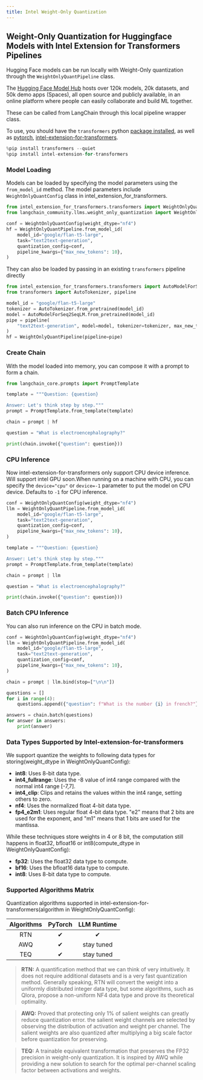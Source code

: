 ```yaml
---
title: Intel Weight-Only Quantization
---
```


## Weight-Only Quantization for Huggingface Models with Intel Extension for Transformers Pipelines

Hugging Face models can be run locally with Weight-Only quantization through the `WeightOnlyQuantPipeline` class.

The [Hugging Face Model Hub](https://huggingface.co/models) hosts over 120k models, 20k datasets, and 50k demo apps (Spaces), all open source and publicly available, in an online platform where people can easily collaborate and build ML together.

These can be called from LangChain through this local pipeline wrapper class.

To use, you should have the ``transformers`` python [package installed](https://pypi.org/project/transformers/), as well as [pytorch](https://pytorch.org/get-started/locally/), [intel-extension-for-transformers](https://github.com/intel/intel-extension-for-transformers).

```python
%pip install transformers --quiet
%pip install intel-extension-for-transformers
```

### Model Loading

Models can be loaded by specifying the model parameters using the `from_model_id` method. The model parameters include `WeightOnlyQuantConfig` class in intel_extension_for_transformers.

```python
from intel_extension_for_transformers.transformers import WeightOnlyQuantConfig
from langchain_community.llms.weight_only_quantization import WeightOnlyQuantPipeline

conf = WeightOnlyQuantConfig(weight_dtype="nf4")
hf = WeightOnlyQuantPipeline.from_model_id(
    model_id="google/flan-t5-large",
    task="text2text-generation",
    quantization_config=conf,
    pipeline_kwargs={"max_new_tokens": 10},
)
```

They can also be loaded by passing in an existing `transformers` pipeline directly

```python
from intel_extension_for_transformers.transformers import AutoModelForSeq2SeqLM
from transformers import AutoTokenizer, pipeline

model_id = "google/flan-t5-large"
tokenizer = AutoTokenizer.from_pretrained(model_id)
model = AutoModelForSeq2SeqLM.from_pretrained(model_id)
pipe = pipeline(
    "text2text-generation", model=model, tokenizer=tokenizer, max_new_tokens=10
)
hf = WeightOnlyQuantPipeline(pipeline=pipe)
```

### Create Chain

With the model loaded into memory, you can compose it with a prompt to
form a chain.

```python
from langchain_core.prompts import PromptTemplate

template = """Question: {question}

Answer: Let's think step by step."""
prompt = PromptTemplate.from_template(template)

chain = prompt | hf

question = "What is electroencephalography?"

print(chain.invoke({"question": question}))
```

### CPU Inference

Now intel-extension-for-transformers only support CPU device inference. Will support intel GPU soon.When running on a machine with CPU, you can specify the `device="cpu"` or `device=-1` parameter to put the model on CPU device.
Defaults to `-1` for CPU inference.

```python
conf = WeightOnlyQuantConfig(weight_dtype="nf4")
llm = WeightOnlyQuantPipeline.from_model_id(
    model_id="google/flan-t5-large",
    task="text2text-generation",
    quantization_config=conf,
    pipeline_kwargs={"max_new_tokens": 10},
)

template = """Question: {question}

Answer: Let's think step by step."""
prompt = PromptTemplate.from_template(template)

chain = prompt | llm

question = "What is electroencephalography?"

print(chain.invoke({"question": question}))
```

### Batch CPU Inference

You can also run inference on the CPU in batch mode.

```python
conf = WeightOnlyQuantConfig(weight_dtype="nf4")
llm = WeightOnlyQuantPipeline.from_model_id(
    model_id="google/flan-t5-large",
    task="text2text-generation",
    quantization_config=conf,
    pipeline_kwargs={"max_new_tokens": 10},
)

chain = prompt | llm.bind(stop=["\n\n"])

questions = []
for i in range(4):
    questions.append({"question": f"What is the number {i} in french?"})

answers = chain.batch(questions)
for answer in answers:
    print(answer)
```

### Data Types Supported by Intel-extension-for-transformers

We support quantize the weights to following data types for storing(weight_dtype in WeightOnlyQuantConfig):

* **int8**: Uses 8-bit data type.
* **int4_fullrange**: Uses the -8 value of int4 range compared with the normal int4 range [-7,7].
* **int4_clip**: Clips and retains the values within the int4 range, setting others to zero.
* **nf4**: Uses the normalized float 4-bit data type.
* **fp4_e2m1**: Uses regular float 4-bit data type. "e2" means that 2 bits are used for the exponent, and "m1" means that 1 bits are used for the mantissa.

While these techniques store weights in 4 or 8 bit, the computation still happens in float32, bfloat16 or int8(compute_dtype in WeightOnlyQuantConfig):

* **fp32**: Uses the float32 data type to compute.
* **bf16**: Uses the bfloat16 data type to compute.
* **int8**: Uses 8-bit data type to compute.

### Supported Algorithms Matrix

Quantization algorithms supported in intel-extension-for-transformers(algorithm in WeightOnlyQuantConfig):

| Algorithms |   PyTorch  |    LLM Runtime    |
|:--------------:|:----------:|:----------:|
|       RTN      |  &#10004;  |  &#10004;  |
|       AWQ      |  &#10004;  | stay tuned |
|      TEQ      | &#10004; | stay tuned |

> **RTN:** A quantification method that we can think of very intuitively. It does not require additional datasets and is a very fast quantization method. Generally speaking, RTN will convert the weight into a uniformly distributed integer data type, but some algorithms, such as Qlora, propose a non-uniform NF4 data type and prove its theoretical optimality.

> **AWQ:** Proved that protecting only 1% of salient weights can greatly reduce quantization error. the salient weight channels are selected by observing the distribution of activation and weight per channel. The salient weights are also quantized after multiplying a big scale factor before quantization for preserving.

> **TEQ:** A trainable equivalent transformation that preserves the FP32 precision in weight-only quantization. It is inspired by AWQ while providing a new solution to search for the optimal per-channel scaling factor between activations and weights.
